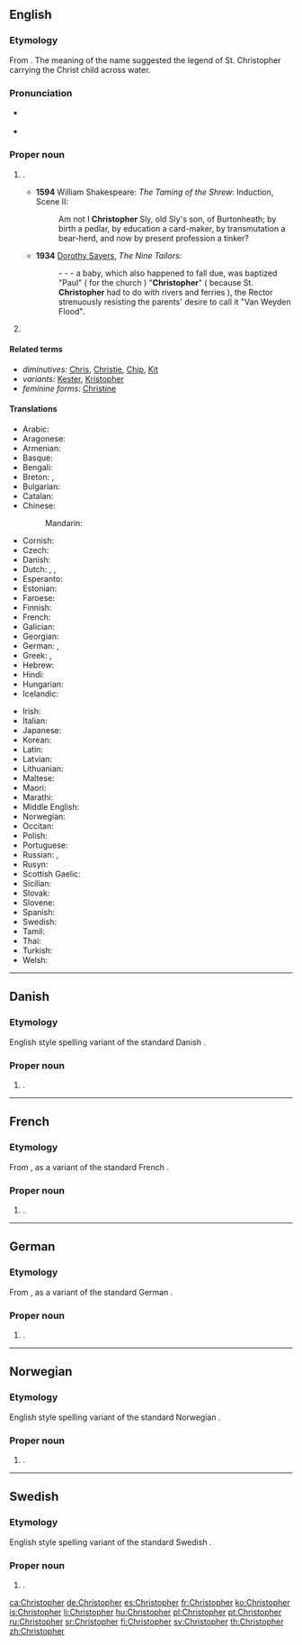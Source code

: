 ==English==
{{wikipedia}}

===Etymology===
From {{etyl|grc|en}} {{m|grc|Χριστόφορος||Christ-bearing}}. The meaning of the name suggested the legend of St. Christopher carrying the Christ child across water.

===Pronunciation===
* {{a|UK}} {{IPA|/ˈkɹɪs.tə.fə(ɹ)/|lang=en}}
* {{a|US}} {{IPA|/ˈkɹɪs.tə.fɚ/|lang=en}}

===Proper noun===
{{en-proper noun}}

# {{given name|male|from=Ancient Greek}}.
#* '''1594''' William Shakespeare: ''The Taming of the Shrew'': Induction, Scene II:
#*: Am not I '''Christopher''' Sly, old Sly's son, of Burtonheath; by birth a pedlar, by education a card-maker, by transmutation a bear-herd, and now by present profession a tinker?
#* '''1934''' [[w:Dorothy L. Sayers|Dorothy Sayers]], ''The Nine Tailors'':
#*: - - - a baby, which also happened to fall due, was baptized "Paul" ( for the church ) "'''Christopher'''" ( because St. '''Christopher''' had to do with rivers and ferries ), the Rector strenuously resisting the parents' desire to call it "Van Weyden Flood".
# {{surname|patronymic|from=given names}}

====Related terms====
* ''diminutives:'' [[Chris]], [[Christie]], [[Chip]], [[Kit]]
* ''variants:'' [[Kester]], [[Kristopher]]
* ''feminine forms:'' [[Christine]]

====Translations====
{{trans-top|a male given name}}
* Arabic: {{t|ar|كْرِيسْتُوفَر|tr=kristūfar}}
* Aragonese: {{t|an|Cristofo}}
* Armenian: {{t|hy|Կրիսդապոր}}
* Basque: {{t|eu|Kristobal}}
* Bengali: {{t|bn|ক্রিস্টোফার|tr=krisţophar}}
* Breton: {{t+|br|Kristof}}, {{t|br|Kristol}}
* Bulgarian: {{t|bg|Хри́сто|m}}
* Catalan: {{t+|ca|Cristòfol}}
* Chinese:
*: Mandarin: {{t+|cmn|克里斯托弗|tr=Kèlǐsituofú}}
* Cornish: {{t|kw|Kitto}}
* Czech: {{t+|cs|Kryštof|m}}
* Danish: {{t|da|Christoffer}}
* Dutch: {{t+|nl|Christoffel}}, {{t+|nl|Kristof}}, {{t|nl|Kristoffel}}
* Esperanto: {{t|eo|Kristoforo}}
* Estonian: {{t|et|Kristofer}}
* Faroese: {{t|fo|Kristoffur|m}}
* Finnish: {{t+|fi|Risto}}
* French: {{t+|fr|Christophe|m}}
* Galician: {{t|gl|Cristovo}}
* Georgian: {{t|ka|ქრისტეფორე}}
* German: {{t+|de|Christoph|m}}, {{t|de|Christof|m}}
* Greek: {{t+|el|Χριστόφορος|m}}, {{t+|el|Χρήστος|m}}
* Hebrew: {{t|he|כְּרִיסְטוֹפֶר|tr=krístofer}}
* Hindi: {{t|hi|क्रिस्तोफर|tr=kristophar}}
* Hungarian: {{t+|hu|Kristóf}}
* Icelandic: {{t+|is|Kristófer}}
{{trans-mid}}
* Irish: {{t|ga|Críostóir}}
* Italian: {{t+|it|Cristoforo}}
* Japanese: {{t|ja|クリストファー|tr=Kurisutofā}}
* Korean: {{t|ko|크리스토퍼|tr=keuriseutopeo}}
* Latin: {{t|la|Christophorus}}
* Latvian: {{t|lv|Kristaps}}
* Lithuanian: {{t|lt|Kristupas}}
* Maltese: {{t|mt|Ħamallu}}
* Maori: {{t|mi|Kiritopa}}
* Marathi: {{t|mr|क्रिस्टोफर|m|tr=krisṭofara|sc=Deva}}
* Middle English: {{t|enm|Cristofre}}
* Norwegian: {{t+|no|Kristoffer}}
* Occitan: {{t|oc|Cristòl}}
* Polish: {{t+|pl|Krzysztof|m}}
* Portuguese: {{t+|pt|Cristóvão}}
* Russian: {{t+|ru|Христофо́р|m}}, {{t+|ru|Кри́стофер|m}} {{qualifier|transliteration}}
* Rusyn: {{t|rue|Крі́стоф|m|sc=Cyrl}}
* Scottish Gaelic: {{t|gd|Crìsdean|m}}
* Sicilian: {{t|scn|Cristòfuru}}
* Slovak: {{t|sk|Kryštof|m}}
* Slovene: {{t|sl|Krištof|m}}
* Spanish: {{t+|es|Cristóbal|m}}
* Swedish: {{t+|sv|Kristoffer}}
* Tamil: {{t|ta|கிரிஸ்டோபர்}}
* Thai: {{t|th|คริสโตเฟอร์|tr=krít-dtoh-fer}}
* Turkish: {{t|tr|Kristof}}
* Welsh: {{t|cy|Cristoffer}}
{{trans-bottom}}

----

==Danish==

===Etymology===
English style spelling variant of the standard Danish {{l|da|Christoffer}}.

===Proper noun===
{{da-proper noun}}

# {{given name|male|lang=da}}.

----

==French==

===Etymology===
From {{etyl|en|fr}} {{l|en|Christopher}}, as a variant of the standard French {{l|fr|Christophe}}.

===Proper noun===
{{fr-proper noun}}

# {{given name|male|lang=fr}}.

----

==German==

===Etymology===
From {{etyl|en|de}} {{l|en|Christopher}}, as a variant of the standard German {{l|de|Christoph}}.

===Proper noun===
{{de-proper noun|m}}

# {{given name|male|from=English|lang=de}}.

----

==Norwegian==

===Etymology===
English style spelling variant of the standard Norwegian {{l|no|Kristoffer}}.

===Proper noun===
{{no-proper noun}}

# {{given name|male|from=English|lang=no}}.

----

==Swedish==

===Etymology===
English style spelling variant of the standard Swedish {{l|sv|Kristoffer}}.

===Proper noun===
{{head|sv|proper noun}}

# {{given name|male|from=English|lang=sv}}.

[[ca:Christopher]]
[[de:Christopher]]
[[es:Christopher]]
[[fr:Christopher]]
[[ko:Christopher]]
[[is:Christopher]]
[[li:Christopher]]
[[hu:Christopher]]
[[pl:Christopher]]
[[pt:Christopher]]
[[ru:Christopher]]
[[sr:Christopher]]
[[fi:Christopher]]
[[sv:Christopher]]
[[th:Christopher]]
[[zh:Christopher]]